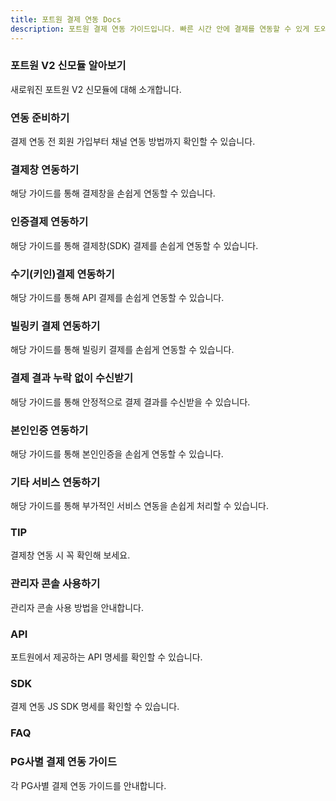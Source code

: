 ```yaml
---
title: 포트원 결제 연동 Docs
description: 포트원 결제 연동 가이드입니다. 빠른 시간 안에 결제를 연동할 수 있게 도와드립니다.
---
```



<EasyGuideLink client:visible />

<VersionGate client:idle default="v2">

### 포트원 V2 신모듈 알아보기

새로워진 포트원 V2 신모듈에 대해 소개합니다.

<ContentRef slug="/ko/v2-payment/v2" />

</VersionGate>

### 연동 준비하기

결제 연동 전 회원 가입부터 채널 연동 방법까지 확인할 수 있습니다.

<ContentRef slug="/ko/ready/readme" />

<VersionGate client:idle>
<Fragment slot="v1">

### 결제창 연동하기

해당 가이드를 통해 결제창을 손쉽게 연동할 수 있습니다.

<ContentRef slug="/ko/auth/guide/readme" />

<ContentRef slug="/ko/auth/guide-1/readme" />

<ContentRef slug="/ko/auth/guide-2/readme" />

</Fragment>
<Fragment slot="v2">

### 인증결제 연동하기

해당 가이드를 통해 결제창(SDK) 결제를 손쉽게 연동할 수 있습니다.

<ContentRef slug="/ko/v2-payment/authpay" />

### 수기(키인)결제 연동하기

해당 가이드를 통해 API 결제를 손쉽게 연동할 수 있습니다.

<ContentRef slug="/ko/v2-payment/key-in" />

### 빌링키 결제 연동하기

해당 가이드를 통해 빌링키 결제를 손쉽게 연동할 수 있습니다.

<ContentRef slug="/ko/v2-payment/billing-key/readme" />

</Fragment>
</VersionGate>

### 결제 결과 누락 없이 수신받기

해당 가이드를 통해 안정적으로 결제 결과를 수신받을 수 있습니다.

<VersionGate client:idle>
  <ContentRef slot="v1" slug="/ko/result/webhook" />
  <ContentRef slot="v2" slug="/ko/v2-payment/webhook" />
</VersionGate>

<VersionGate client:idle default="v2">

### 본인인증 연동하기

해당 가이드를 통해 본인인증을 손쉽게 연동할 수 있습니다.

<ContentRef slug="/ko/v2-payment/identity-verification" />

</VersionGate>

<VersionGate client:idle default="v1">

### 기타 서비스 연동하기

해당 가이드를 통해 부가적인 서비스 연동을 손쉽게 처리할 수 있습니다.

<ContentRef slug="/ko/etc/phone/readme" />

<ContentRef slug="/ko/etc/all/readme" />

<ContentRef slug="/ko/etc/credit-auth/readme" />

<ContentRef slug="/ko/etc/url" />

<ContentRef slug="/ko/etc/budget" />

### TIP

결제창 연동 시 꼭 확인해 보세요.

<ContentRef slug="/ko/tip/tax" />

<ContentRef slug="/ko/tip/chk" />

<ContentRef slug="/ko/tip/confirm-process" />

<ContentRef slug="/ko/tip/flow" />

<ContentRef slug="/ko/tip/agency-and-tier" />

<ContentRef slug="/ko/tip/pg" />

<ContentRef slug="/ko/tip/pg-1" />

</VersionGate>

### 관리자 콘솔 사용하기

관리자 콘솔 사용 방법을 안내합니다.

<ContentRef slug="/ko/console/pg" />

### API

포트원에서 제공하는 API 명세를 확인할 수 있습니다.

<VersionGate client:idle>
  <ContentRef slot="v1" slug="/ko/api/rest-api-access-token" />
  <ContentRef slot="v2" slug="/ko/v2-payment/api" />
</VersionGate>

### SDK

결제 연동 JS SDK 명세를 확인할 수 있습니다.

<VersionGate client:idle>
  <ContentRef slot="v1" slug="/ko/sdk/javascript-sdk/readme" />
  <ContentRef slot="v2" slug="/ko/v2-payment/v2-sdk/readme" />
</VersionGate>

<VersionGate client:idle slot="v1">

### FAQ

<ContentRef slug="/ko/faq/undefined" />

</VersionGate>

### PG사별 결제 연동 가이드

각 PG사별 결제 연동 가이드를 안내합니다.

<VersionGate client:idle>
<Fragment slot="v1">

<ContentRef slug="/ko/pg/payment-gateway/readme" />

<ContentRef slug="/ko/ready/2-pg/pg/readme" />

</Fragment>

<ContentRef slot="v2" slug="/ko/v2-payment/pg/readme" />
</VersionGate>
